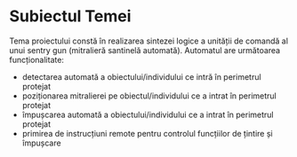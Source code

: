 # Subiectul Temei

Tema proiectului constă în realizarea sintezei logice a unității de comandă al unui sentry gun (mitralieră santinelă automată). Automatul are următoarea 
funcționalitate:

* detectarea automată a obiectului/individului ce intră în perimetrul protejat
* poziționarea mitralierei pe obiectul/individului ce a intrat în perimetrul protejat
* împușcarea automată a obiectului/individului ce a intrat în perimetrul protejat
* primirea de instrucțiuni remote pentru controlul funcțiilor de țintire și împușcare
